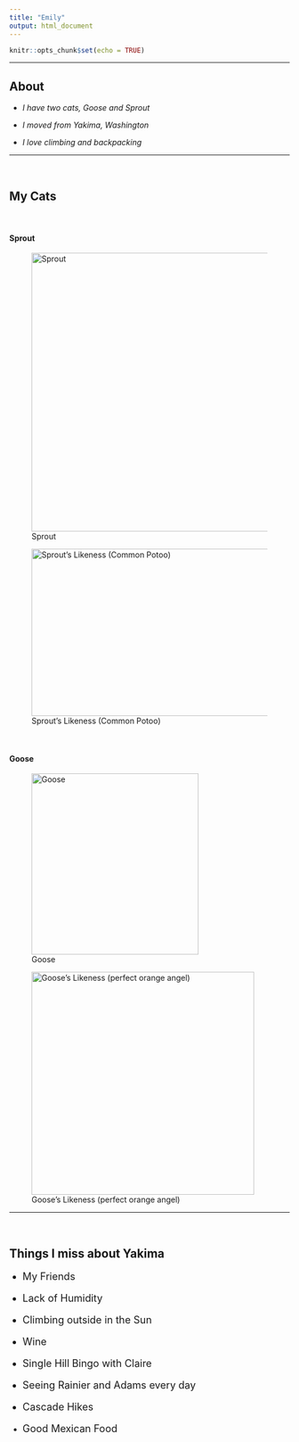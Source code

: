 ```yaml
---
title: "Emily"
output: html_document
---
```


```r
knitr::opts_chunk$set(echo = TRUE)
```
---


## About {.tabset}

* *I have two cats, Goose and Sprout*

* *I moved from Yakima, Washington*

* *I love climbing and backpacking*

---

<br>

## My Cats

<br>

#### Sprout

![Sprout](C:/github/NTRES6100/assignment-3-elh255/sprout.jpg){width=500 height=500} 

![Sprout's Likeness (Common Potoo)](https://abcbirds.org/wp-content/uploads/2019/10/Fabio-Maffei-SS.jpg){width=700 height=300}


<br>

#### Goose 

![Goose](C:/github/NTRES6100/assignment-3-elh255/image000002.jpg){width=300 height=325}

![Goose's Likeness (perfect orange angel)](https://thumbs.dreamstime.com/z/cute-orange-tabby-cat-angel-halo-standing-image-was-produced-ai-generative-technology-other-software-tools-308961333.jpg){width=400 height=400}

---
<br>

## Things I miss about Yakima 

<font size="4">

* My Friends 

* Lack of Humidity 

* Climbing outside in the Sun 

* Wine 

* Single Hill Bingo with Claire 

* Seeing Rainier and Adams every day 

* Cascade Hikes 

* Good Mexican Food
</font>


